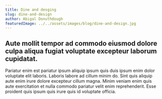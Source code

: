 ```yaml
---
title: Dine and desging
slug: dine-and-design
author: Abigal Donuthdough
featuredImage: ../../assets/images/blog/dine-and-design.jpg
---
```


## Aute mollit tempor ad commodo eiusmod dolore culpa aliqua fugiat voluptate excepteur laborum cupidatat.

Pariatur enim est pariatur ipsum aliquip ipsum quis duis ipsum enim dolor voluptate elit laboris. Laboris labore ad cillum minim do. Sint quis aliquip aute enim irure dolore excepteur cillum magna. Minim veniam enim quis aute exercitation et nulla commodo pariatur velit enim reprehenderit. Esse proident quis ipsum quis irure quis id voluptate officia.
